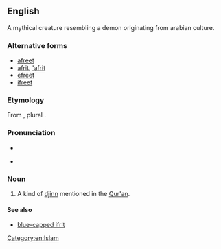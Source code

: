 ==English==

A mythical creature resembling a demon originating from arabian culture.

===Alternative forms===
* [[afreet]]
* [[afrit]], [['afrit]]
* [[efreet]]
* [[ifreet]]

===Etymology===
From {{etyl|ar|en}} {{m|ar|عِفْرِيت}}, plural {{m|ar|عَفَارِيت}}.

===Pronunciation===
* {{IPA|lang=en|/ɪˈfɹiːt/}}
* {{a|nonstandard|spelling pronunciation}} {{IPA|lang=en|/ˈɪf.ɹɪt/}}

===Noun===
{{en-noun}}
{{wikipedia}}

# A kind of [[djinn]] mentioned in the [[Qur'an]].

====See also====
* [[blue-capped ifrit]]

[[Category:en:Islam]]